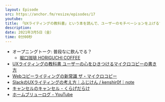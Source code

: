 ```yaml
---
layout: Episode
src: https://anchor.fm/resize/episodes/17
youtube: 
title: 「UXライティングの教科書」という本を読んで、ユーザーのモチベーションを上げるマイクロコピーやキャンセルのキャンセル問題などについて話しました。
description: 
date: 2021年3月5日（金）
time: 0分00秒
---
```


- オープニングトーク: 普段なに飲んでる？
  - [堀口珈琲 HORIGUCHI COFFEE](https://www.kohikobo.co.jp/)
- [UXライティングの教科書 ユーザーの心をひきつけるマイクロコピーの書き方](https://amzn.to/2O7fNzM)
- [Webコピーライティングの新常識 ザ・マイクロコピー](https://amzn.to/3uDDLU7)
- [SlackのUXライティングの考え方｜ふじけん / kenshir0f｜note](https://note.com/fjkn/n/n39ebfbaf0332)
- [キャンセルのキャンセル - くらげだらけ](https://kudakurage.hatenadiary.com/entry/2015/12/17/215205)
- [ホームブリューログ - YouTube](https://www.youtube.com/channel/UC7bw4WMqdlpiI9E2Vr7tauA)
